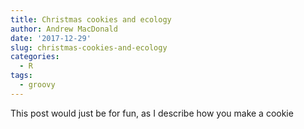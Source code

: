 ```yaml
---
title: Christmas cookies and ecology
author: Andrew MacDonald
date: '2017-12-29'
slug: christmas-cookies-and-ecology
categories:
  - R
tags:
  - groovy
---
```


This post would just be for fun, as I describe how you make a cookie